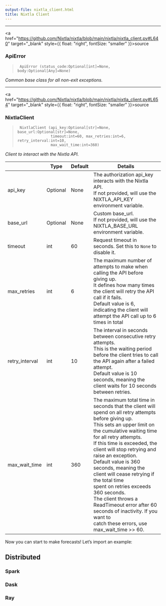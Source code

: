 ```yaml
---
output-file: nixtla_client.html
title: Nixtla Client
---
```



------------------------------------------------------------------------

<a
href="https://github.com/Nixtla/nixtla/blob/main/nixtla/nixtla_client.py#L640"
target="_blank" style={{ float: "right", fontSize: "smaller" }}>source</a>

### ApiError

> ``` text
>  ApiError (status_code:Optional[int]=None, body:Optional[Any]=None)
> ```

*Common base class for all non-exit exceptions.*

------------------------------------------------------------------------

<a
href="https://github.com/Nixtla/nixtla/blob/main/nixtla/nixtla_client.py#L654"
target="_blank" style={{ float: "right", fontSize: "smaller" }}>source</a>

### NixtlaClient

> ``` text
>  NixtlaClient (api_key:Optional[str]=None, base_url:Optional[str]=None,
>                timeout:int=60, max_retries:int=6, retry_interval:int=10,
>                max_wait_time:int=360)
> ```

*Client to interact with the Nixtla API.*

|  | **Type** | **Default** | **Details** |
|------|------------------|-------------------------|-------------------------|
| api_key | Optional | None | The authorization api_key interacts with the Nixtla API.<br/>If not provided, will use the NIXTLA_API_KEY environment variable. |
| base_url | Optional | None | Custom base_url.<br/>If not provided, will use the NIXTLA_BASE_URL environment variable. |
| timeout | int | 60 | Request timeout in seconds. Set this to `None` to disable it. |
| max_retries | int | 6 | The maximum number of attempts to make when calling the API before giving up. <br/>It defines how many times the client will retry the API call if it fails. <br/>Default value is 6, indicating the client will attempt the API call up to 6 times in total |
| retry_interval | int | 10 | The interval in seconds between consecutive retry attempts. <br/>This is the waiting period before the client tries to call the API again after a failed attempt. <br/>Default value is 10 seconds, meaning the client waits for 10 seconds between retries. |
| max_wait_time | int | 360 | The maximum total time in seconds that the client will spend on all retry attempts before giving up. <br/>This sets an upper limit on the cumulative waiting time for all retry attempts. <br/>If this time is exceeded, the client will stop retrying and raise an exception. <br/>Default value is 360 seconds, meaning the client will cease retrying if the total time <br/>spent on retries exceeds 360 seconds. <br/>The client throws a ReadTimeout error after 60 seconds of inactivity. If you want to <br/>catch these errors, use max_wait_time \>\> 60. |

Now you can start to make forecasts! Let’s import an example:

## Distributed

### Spark

### Dask

### Ray

